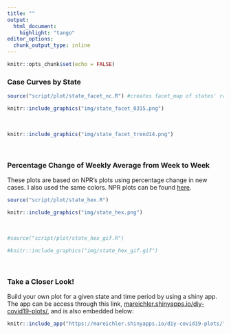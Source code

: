 ```yaml
---
title: ""
output:
  html_document:
    highlight: "tango"
editor_options: 
  chunk_output_type: inline
---
```


```r
knitr::opts_chunk$set(echo = FALSE)
```
### Case Curves by State 

```r
source("script/plot/state_facet_nc.R") #creates facet_map of states' raw gf for past 14 days 
```


```r
knitr::include_graphics("img/state_facet_0315.png")
```
<br>

```r
knitr::include_graphics("img/state_facet_trend14.png")
```
<br>

### Percentage Change of Weekly Average from Week to Week 

These plots are based on NPR's plots using percentage change in new cases.  I also used the same colors.  NPR plots can be found [here](https://www.npr.org/sections/health-shots/2020/03/16/816707182/map-tracking-the-spread-of-the-coronavirus-in-the-u-s).

```r
source("script/plot/state_hex.R")  
```

```r
knitr::include_graphics("img/state_hex.png")
```

<br>

```r
#source("script/plot/state_hex_gif.R") 
```

```r
#knitr::include_graphics("img/state_hex_gif.gif")
```

<br>

### Take a Closer Look! 

Build your own plot for a given state and time period by using a shiny app.  The app can be access through this  link, <a href="https://mareichler.shinyapps.io/diy-covid19-plots/" target = "_blank">mareichler.shinyapps.io/diy-covid19-plots/</a>, and is also embedded below:  

```r
knitr::include_app("https://mareichler.shinyapps.io/diy-covid19-plots/", height = "500px")
```







